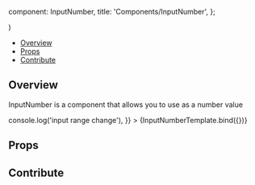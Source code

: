 
  component: InputNumber,
  title: 'Components/InputNumber',
};

<Meta title="Components/InputNumber" component={InputNumber} />

  <div className="w-16">
    <InputNumber {...args} />
  </div>
)

<Heading title="InputNumber" componentRelativePath="InputNumber/InputNumber.tsx" />

- [Overview](#overview)
- [Props](#props)
- [Contribute](#contribute)

## Overview

InputNumber is a component that allows you to use as a number value

<Canvas>
  <Story
    name="Overview"
    args={{
      step: 1,
      value:1000,
      minValue: 0,
      maxValue: 1000,
      size: 'sm',
      showAdjustmentArrows: true,
      onChange: () => console.log('input range change'),
    }}
  >
    {InputNumberTemplate.bind({})}
  </Story>
</Canvas>

## Props

<ArgsTable of={InputNumber} />

## Contribute

<Footer componentRelativePath="InputNumber/__stories__/InputNumber.stories.mdx" />
